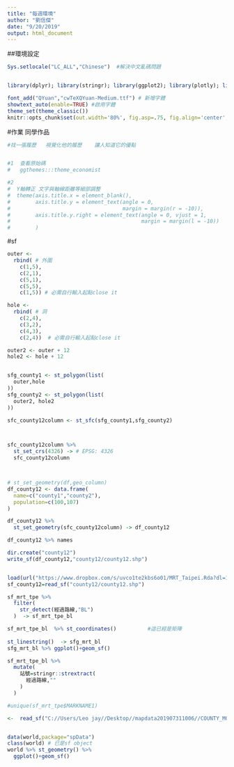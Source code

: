 ```yaml
---
title: "每週環境"
author: "劉信傑"
date: "9/20/2019"
output: html_document
---
```


##環境設定
```r
Sys.setlocale("LC_ALL","Chinese")  #解決中文亂碼問題


library(dplyr); library(stringr); library(ggplot2); library(plotly); library(lubridate); library(readr); library(tidyr); library(showtext);library(magrittr);library(sf);

font_add("QYuan","cwTeXQYuan-Medium.ttf") # 新增字體
showtext_auto(enable=TRUE) #啟用字體
theme_set(theme_classic())
knitr::opts_chunk$set(out.width='80%', fig.asp=.75, fig.align='center', fig.showtext=T)


```

#作業    同學作品
```r
#找一張履歷   視覺化他的履歷    讓人知道它的優點


#1  查看原始碼 
#   ggthemes:::theme_economist

#2
#  Y軸轉正 文字與軸線距離等細部調整
#  theme(axis.title.x = element_blank(),
#        axis.title.y = element_text(angle = 0,
#                                    margin = margin(r = -10)),
#        axis.title.y.right = element_text(angle = 0, vjust = 1,
#                                          margin = margin(l = -10))
#        )

```

#sf
```r
outer <-     
  rbind( # 外圍
    c(1,5),
    c(2,1),
    c(5,1),
    c(5,5),
    c(1,5)) # 必需自行輸入起點close it

hole <-
  rbind( # 洞
    c(2,4),
    c(3,2),
    c(4,3),
    c(2,4))  # 必需自行輸入起點close it

outer2 <- outer + 12
hole2 <- hole + 12


sfg_county1 <- st_polygon(list(
  outer,hole
))
sfg_county2 <- st_polygon(list(
  outer2, hole2
))

sfc_county12column <- st_sfc(sfg_county1,sfg_county2)



sfc_county12column %>%
  st_set_crs(4326) -> # EPSG: 4326
  sfc_county12column



# st_set_geometry(df,geo_column)
df_county12 <- data.frame(
  name=c("county1","county2"),
  population=c(100,107)
)

df_county12 %>%
  st_set_geometry(sfc_county12column) -> df_county12

df_county12 %>% names

dir.create("county12")
write_sf(df_county12,"county12/county12.shp")


load(url("https://www.dropbox.com/s/uvco1te2kbs6o01/MRT_Taipei.Rda?dl=1"))
sf_county12=read_sf("county12/county12.shp")

sf_mrt_tpe %>% 
  filter(
    str_detect(經過路線,"BL")
  )  -> sf_mrt_tpe_bl

sf_mrt_tpe_bl  %>% st_coordinates()          #這已經是矩陣
  
st_linestring()  -> sfg_mrt_bl
sfg_mrt_bl %>% ggplot()+geom_sf()
```

```r
sf_mrt_tpe_bl %>% 
  mutate(
    站號=stringr::strextract(
      經過路線,""
    )
  )

#unique(sf_mrt_tpe$MARKNAME1)

<-  read_sf("C://Users/Leo jay//Desktop//mapdata201907311006//COUNTY_MOI_1080726.shp")


data(world,package="spData")
class(world) # 已是sf object
world %>% st_geometry() %>%
  ggplot()+geom_sf()
```










